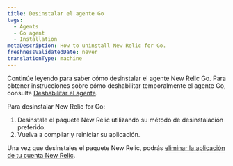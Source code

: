 ```yaml
---
title: Desinstalar el agente Go
tags:
  - Agents
  - Go agent
  - Installation
metaDescription: How to uninstall New Relic for Go.
freshnessValidatedDate: never
translationType: machine
---
```


Continúe leyendo para saber cómo desinstalar el agente New Relic Go. Para obtener instrucciones sobre cómo deshabilitar temporalmente el agente Go, consulte [Deshabilitar el agente](/docs/agents/manage-apm-agents/installation/disable-apm-agent#go).

Para desinstalar New Relic for Go:

1. Desinstale el paquete New Relic utilizando su método de desinstalación preferido.
2. Vuelva a compilar y reiniciar su aplicación.

Una vez que desinstales el paquete New Relic, podrás [eliminar la aplicación de tu cuenta New Relic](/docs/apm/new-relic-apm/maintenance/remove-applications-from-new-relic-ui).
